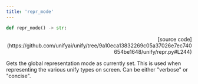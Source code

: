 ```yaml
---
title: 'repr_mode'
---
```


```python
def repr_mode() -> str:
```

<p align="right">[source code](https://github.com/unifyai/unify/tree/9a10eca13832269c05a37026e7ec740654be1648/unify/repr.py#L244)</p>

Gets the global representation mode as currently set. This is used when representing
the various unify types on screen. Can be either "verbose" or "concise".